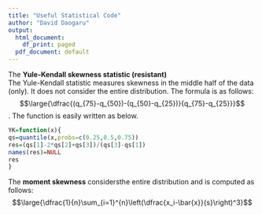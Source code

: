 ---
title: "Useful Statistical Code"
author: "David Daogaru"
output:
  html_document:
    df_print: paged
  pdf_document: default
---


The **Yule-Kendall skewness statistic (resistant)**  
The Yule-Kendall statistic measures skewness in the middle half of the data (only). It does not consider the entire distribution.
The formula is as follows: $$\large{\dfrac{(q_{75}-q_{50})-(q_{50}-q_{25})}{q_{75}-q_{25}}}$$. The function is easily written as below.

```{r}
YK=function(x){ 
qs=quantile(x,probs=c(0.25,0.5,0.75))
res=(qs[1]-2*qs[2]+qs[3])/(qs[3]-qs[1]) 
names(res)=NULL 
res 
} 
```

The **moment skewness** considersthe entire distribution and is computed as follows: $$\large{\dfrac{1}{n}\sum_{i=1}^{n}\left(\dfrac{x_i-\bar{x}}{s}\right)^3}$$
